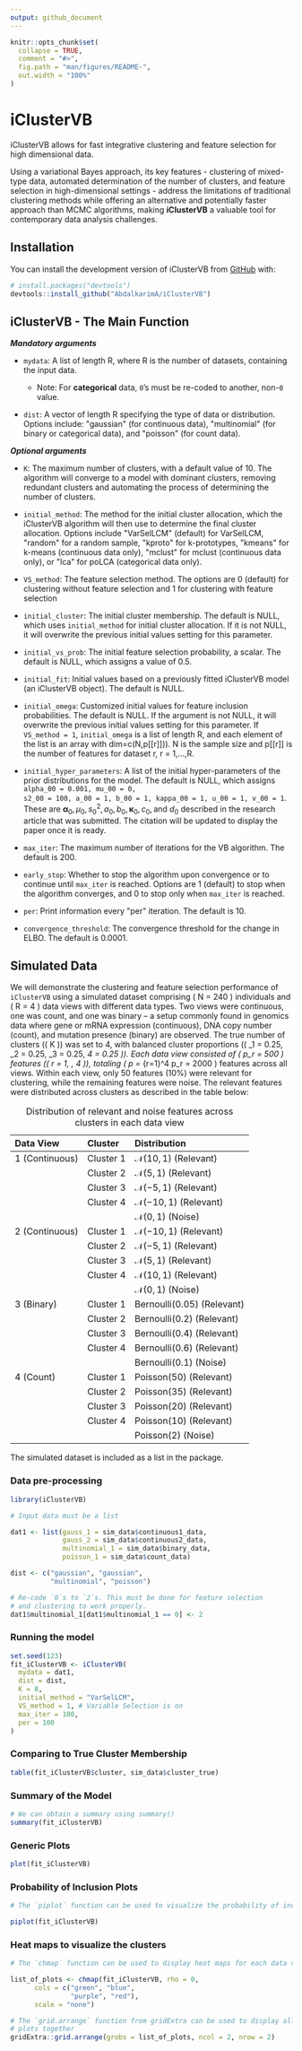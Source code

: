 ```yaml
---
output: github_document
---
```


<!-- README.md is generated from README.Rmd. Please edit that file -->

```r
knitr::opts_chunk$set(
  collapse = TRUE,
  comment = "#>",
  fig.path = "man/figures/README-",
  out.width = "100%"
)
```

# iClusterVB

<!-- badges: start -->
<!-- badges: end -->

iClusterVB allows for fast integrative clustering and feature selection for high dimensional data.
    
Using a variational Bayes approach, its key features - clustering of mixed-type data, automated determination of the number of clusters, and feature selection in high-dimensional settings - address the limitations of traditional clustering methods while offering an alternative and potentially faster approach than MCMC algorithms, making __iClusterVB__ a valuable tool for contemporary data analysis challenges.

## Installation

You can install the development version of iClusterVB from [GitHub](https://github.com/AbdalkarimA/iClusterVB) with:

``` r
# install.packages("devtools")
devtools::install_github("AbdalkarimA/iClusterVB")
```

## iClusterVB - The Main Function

***Mandatory arguments***

-   `mydata`: A list of length R, where R is the number of datasets,
    containing the input data.

    -   Note: For **categorical** data, `0`'s must be re-coded to
        another, non-`0` value.

-   `dist`: A vector of length R specifying the type of data or
    distribution. Options include: \"gaussian\" (for continuous data),
    \"multinomial\" (for binary or categorical data), and \"poisson\"
    (for count data).

::: flushleft
***Optional arguments***
:::

-   `K`: The maximum number of clusters, with a default value of 10. The
    algorithm will converge to a model with dominant clusters, removing
    redundant clusters and automating the process of determining the
    number of clusters.

-   `initial_method`: The method for the initial cluster allocation,
    which the iClusterVB algorithm will then use to determine the final
    cluster allocation. Options include \"VarSelLCM\" (default) for
    VarSelLCM, \"random\" for a random sample, \"kproto\"
    for k-prototypes, \"kmeans\" for k-means (continuous
    data only), \"mclust\" for mclust (continuous data only),
    or \"lca\" for poLCA (categorical data only).

-   `VS_method`: The feature selection method. The options are 0
    (default) for clustering without feature selection and 1 for
    clustering with feature selection

-   `initial_cluster`: The initial cluster membership. The default is
    NULL, which uses `initial_method` for initial cluster allocation. If
    it is not NULL, it will overwrite the previous initial values
    setting for this parameter.

-   `initial_vs_prob`: The initial feature selection probability, a
    scalar. The default is NULL, which assigns a value of 0.5.

-   `initial_fit`: Initial values based on a previously fitted
    iClusterVB model (an iClusterVB object). The default is NULL.

-   `initial_omega`: Customized initial values for feature inclusion
    probabilities. The default is NULL. If the argument is not NULL, it
    will overwrite the previous initial values setting for this
    parameter. If `VS_method = 1`, `initial_omega` is a list of length
    R, and each element of the list is an array with
    dim=c(N,p\[\[r\]\])). N is the sample size and p\[\[r\]\] is the
    number of features for dataset r, r = 1,\...,R.

-   `initial_hyper_parameters`: A list of the initial hyper-parameters
    of the prior distributions for the model. The default is NULL, which
    assigns `alpha_00 = 0.001, mu_00 = 0,`\
    `s2_00 = 100, a_00 = 1, b_00 = 1, kappa_00 = 1, u_00 = 1, v_00 = 1`.
    These are
    $\pmb{\alpha}_0, \mu_0, s^2_0, a_0, b_0, \pmb{\kappa}_0, c_0, \text{and } d_0$
    described in the research article that was submitted. The citation will be updated
    to display the paper once it is ready.

-   `max_iter`: The maximum number of iterations for the VB algorithm.
    The default is 200.

-   `early_stop`: Whether to stop the algorithm upon convergence or to
    continue until `max_iter` is reached. Options are 1 (default) to
    stop when the algorithm converges, and 0 to stop only when
    `max_iter` is reached.

-   `per`: Print information every \"per\" iteration. The default is 10.

-   `convergence_threshold`: The convergence threshold for the change in
    ELBO. The default is 0.0001.


## Simulated Data

We will demonstrate the clustering and feature selection performance of `iClusterVB` using a simulated dataset comprising \( N = 240 \) individuals and \( R = 4 \) data views with different data types. Two views were continuous, one was count, and one was binary -- a setup commonly found in genomics data where gene or mRNA expression (continuous), DNA copy number (count), and mutation presence (binary) are observed. The true number of clusters (\( K \)) was set to 4, with balanced cluster proportions (\( \pi_1 = 0.25, \pi_2 = 0.25, \pi_3 = 0.25, \pi_4 = 0.25 \)). Each data view consisted of \( p_r = 500 \) features (\( r = 1, \dots, 4 \)), totaling \( p = \sum_{r=1}^4 p_r = 2000 \) features across all views. Within each view, only 50 features (10\%) were relevant for clustering, while the remaining features were noise. The relevant features were distributed across clusters as described in the table below:


::: {#tab:simulated-dataset}
  **Data View**    **Cluster**   **Distribution**
  ---------------- ------------- -------------------------------------
  1 (Continuous)   Cluster 1     $\mathcal{N}(10, 1)$ (Relevant)
                   Cluster 2     $\mathcal{N}(5, 1)$ (Relevant)
                   Cluster 3     $\mathcal{N}(-5, 1)$ (Relevant)
                   Cluster 4     $\mathcal{N}(-10, 1)$ (Relevant)
                                 $\mathcal{N}(0, 1)$ (Noise)
  2 (Continuous)   Cluster 1     $\mathcal{N}(-10, 1)$ (Relevant)
                   Cluster 2     $\mathcal{N}(-5, 1)$ (Relevant)
                   Cluster 3     $\mathcal{N}(5, 1)$ (Relevant)
                   Cluster 4     $\mathcal{N}(10, 1)$ (Relevant)
                                 $\mathcal{N}(0, 1)$ (Noise)
  3 (Binary)       Cluster 1     $\text{Bernoulli}(0.05)$ (Relevant)
                   Cluster 2     $\text{Bernoulli}(0.2)$ (Relevant)
                   Cluster 3     $\text{Bernoulli}(0.4)$ (Relevant)
                   Cluster 4     $\text{Bernoulli}(0.6)$ (Relevant)
                                 $\text{Bernoulli}(0.1)$ (Noise)
  4 (Count)        Cluster 1     $\text{Poisson}(50)$ (Relevant)
                   Cluster 2     $\text{Poisson}(35)$ (Relevant)
                   Cluster 3     $\text{Poisson}(20)$ (Relevant)
                   Cluster 4     $\text{Poisson}(10)$ (Relevant)
                                 $\text{Poisson}(2)$ (Noise)

  : Distribution of relevant and noise features across clusters in each
  data view
:::

The simulated dataset is included as a list in the package.

### Data pre-processing

```r
library(iClusterVB)

# Input data must be a list

dat1 <- list(gauss_1 = sim_data$continuous1_data,
             gauss_2 = sim_data$continuous2_data,
             multinomial_1 = sim_data$binary_data,
             poisson_1 = sim_data$count_data)

dist <- c("gaussian", "gaussian",
          "multinomial", "poisson")

# Re-code `0`s to `2`s. This must be done for feature selection 
# and clustering to work properly.
dat1$multinomial_1[dat1$multinomial_1 == 0] <- 2
```

### Running the model

```r
set.seed(123)
fit_iClusterVB <- iClusterVB(
  mydata = dat1,
  dist = dist,
  K = 8,
  initial_method = "VarSelLCM",
  VS_method = 1, # Variable Selection is on
  max_iter = 100,
  per = 100
)
```

### Comparing to True Cluster Membership

```r
table(fit_iClusterVB$cluster, sim_data$cluster_true)
```


### Summary of the Model

```r
# We can obtain a summary using summary()
summary(fit_iClusterVB)
```


### Generic Plots

```r
plot(fit_iClusterVB)
```


### Probability of Inclusion Plots

```r
# The `piplot` function can be used to visualize the probability of inclusion

piplot(fit_iClusterVB)
```


### Heat maps to visualize the clusters


```r
# The `chmap` function can be used to display heat maps for each data view

list_of_plots <- chmap(fit_iClusterVB, rho = 0,
      cols = c("green", "blue",
               "purple", "red"),
      scale = "none")
```

```r
# The `grid.arrange` function from gridExtra can be used to display all the 
# plots together
gridExtra::grid.arrange(grobs = list_of_plots, ncol = 2, nrow = 2)
```
